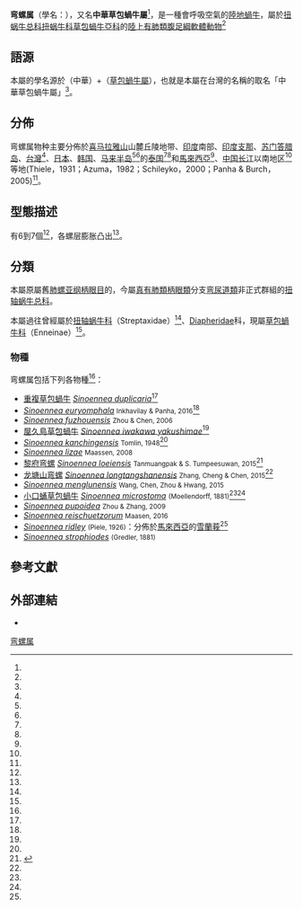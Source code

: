 {{Automatic taxobox
| taxon = Sinoennea
| authority = [[Wilhelm_Kobelt|Kobelt]], 1904{{r|Kobelt 1904|Kobelt 1905}}
| synonyms_ref =
| synonyms =
| diversity_link = #分類
| diversity = 只有三個物種
}}

'''弯螺属'''（學名：''{{lang|la|Sinoennea}}''），又名'''中華草包蝸牛屬'''<ref name="landsnail" />，是一種會呼吸空氣的[[陸地蝸牛|陸地蝸牛]]，屬於[[扭蜗牛总科|扭蜗牛总科]][[扭蜗牛科|扭蜗牛科]][[草包蝸牛亞科|草包蝸牛亞科]]的[[陸上軟體動物|陸上]][[有肺類|有肺類]][[腹足綱|腹足綱]][[軟體動物|軟體動物]]<ref name="Sutcharit 2010" />

==語源==
本屬的學名{{lang|la|''Sinoennea''}}源於{{lang|la|''Sino''-}}（中華）+{{lang|la|''Ennea''}}（[[草包蝸牛屬|草包蝸牛屬]]），也就是本屬在台灣的名稱的取名「中華草包蝸牛屬」<ref name="landsnail" />。

==分佈==
弯螺属物种主要分佈於[[喜马拉雅山|喜马拉雅山]]山麓丘陵地带、[[印度|印度]]南部、[[印度支那|印度支那]]、[[苏门答腊岛|苏门答腊岛]]、[[台灣|台灣]]<ref name="landsnail" />、[[日本|日本]]、[[韩国|韩国]]、[[马来半岛|马来半岛]]<ref name="Berry 1963"/><ref name="rhhz"/>的[[泰国|泰国]]<ref name="rhhz"/><ref name="Sutcharit 2010"/>和[[馬來西亞|馬來西亞]]<ref name="Sutcharit 2010"/>、[[中国|中国]][[长江|长江]]以南地区<ref name="rhhz"/>等地(Thiele，1931；Azuma，1982；Schileyko，2000；Panha & Burch，2005)<ref name="Sutcharit 2010"/>。

==型態描述==
有6到7個{{link-en|螺层|whorl (mollusc)}}<ref name="Sutcharit 2010"/>，各螺层膨胀凸出<ref name="rhhz"/>。

==分類==
本屬原屬舊[[肺螺亚纲|肺螺亚纲]][[柄眼目|柄眼目]]的，今屬[[真有肺類|真有肺類]][[柄眼類|柄眼類]]分支[[弯尿道類|弯尿道類]]非正式群組的[[扭轴蜗牛总科|扭轴蜗牛总科]]。

本屬過往曾經屬於[[扭轴蜗牛科|扭轴蜗牛科]]（Streptaxidae）<ref name="rhhz"/>、[[Diapheridae|Diapheridae]]科，現屬[[草包蝸牛科|草包蝸牛科]]（Enneinae）<ref name="Sutcharit 2010" />。

===物種===
弯螺属包括下列各物種<ref name="WoRMS_ 853151" />：
* [[重複草包蝸牛|重複草包蝸牛]] ''[[Sinoennea_duplicaria|Sinoennea duplicaria]]''<ref name="landsnail" />
* ''[[Sinoennea_euryomphala|Sinoennea euryomphala]]'' <small>Inkhavilay & Panha, 2016</small><ref name="Inkhavilay"/>
* ''[[Sinoennea_fuzhouensis|Sinoennea fuzhouensis]]'' <small>Zhou & Chen, 2006</small>
* [[屋久島草包蝸牛|屋久島草包蝸牛]] ''[[Sinoennea_iwakawa_yakushimae|Sinoennea iwakawa yakushimae]]''<ref name="landsnail" />
* ''[[Sinoennea_kanchingensis|Sinoennea kanchingensis]]'' <small>Tomlin, 1948</small><ref name="Sutcharit 2010"/>
* ''[[Sinoennea_lizae|Sinoennea lizae]]'' <small>Maassen, 2008</small>
* [[黎府弯螺|黎府弯螺]] ''[[Sinoennea_loeiensis|Sinoennea loeiensis]]'' <small>Tanmuangpak & S. Tumpeesuwan, 2015</small><ref name="T&T 2015">{{cite journal |url=https://lkcnhm.nus.edu.sg/nus/images/data/raffles_bulletin_of_zoology/vol63/63rbz293-300.pdf |title=Sinoennea loeiensis, a new species of diapherid microsnail (Pulmonata: Streptaxoidea: Diapheridae) from Phu Pha Lom Limestone Hill, Loei Province, Northeastern Thailand |first1=Kitti |last1=Tanmuangpak |first2=Pongrat |last2=Dumrongrojwattana |first3=Chanidaporn |last3=Tumpeesuwan |first4=Sakboworn |last4=Tumpeesuwan |journal=''[[Raffles_Bulletin_of_Zoology|Raffles Bulletin of Zoology]]'' |volume=63 |pages=293-300 |language=en |deadurl=yes |archiveurl=https://web.archive.org/web/20170323143345/https://lkcnhm.nus.edu.sg/nus/images/data/raffles_bulletin_of_zoology/vol63/63rbz293-300.pdf |archivedate=2017-03-23 }}</ref>
* [[龙塘山弯螺|龙塘山弯螺]] ''[[Sinoennea_longtangshanensis|Sinoennea longtangshanensis]]'' <small>Zhang, Cheng & Chen, 2015</small><ref name="rhhz"/>
* ''[[Sinoennea_menglunensis|Sinoennea menglunensis]]'' <small>Wang, Chen, Zhou & Hwang, 2015</small>
* [[小口蛹草包蝸牛|小口蛹草包蝸牛]] ''[[Sinoennea_microstoma|Sinoennea microstoma]]'' <small>(Moellendorff, 1881)</small><ref name="shell_3157" /><ref name="shelldoc_200155" />
* ''[[Sinoennea_pupoidea|Sinoennea pupoidea]]'' <small>Zhou & Zhang, 2009</small>
* ''[[Sinoennea_reischuetzorum|Sinoennea reischuetzorum]]'' <small>Maasen, 2016</small>
* ''[[Sinoennea_ridley|Sinoennea ridley]]'' <small>(Piele, 1926)</small>：分佈於[[馬來西亞|馬來西亞]]的[[雪蘭莪|雪蘭莪]]<ref name="Sutcharit 2010"/>
* ''[[Sinoennea_strophiodes|Sinoennea strophiodes]]'' <small>(Gredler, 1881)</small>

==參考文獻==
{{Reflist |refs=
<ref name="Berry 1963">{{cite journal
 |last=Berry |first=A. J.
 |year=1963
 |title=The anatomy of two Malayan limestone hill Streptaxidae, ''Sinoennea kanchingensis'' Tomlin and ''Oophana diaphanopepla'' van Benthem Jutting, with special reference to the genital system
 |journal=''Proceedings of the Malacological Society of London''
 |volume=35 |pages=139-150 |language=en }}</ref>
<ref name="Kobelt 1904">{{cite journal
 |url=https://www.biodiversitylibrary.org/page/15607872#page/239/mode/1up
 |last=Kobelt |first=Wilhelm
 |year=1904
 |title=Die systematische Stellung der Chinesischen Ennea
 |journal=Nachrichtsblatt der Deutschen Malakozoologischen Gesellschaft.
 |volume=36 |page=27 |language=de }}</ref>
<ref name="Kobelt 1905">{{cite book
 |chapter-url=https://www.biodiversitylibrary.org/page/34433962#page/152/mode/1up
 |last=Kobelt |first=Wilhelm
 |chapter=Enneidae
 |url=https://www.biodiversitylibrary.org/item/107158#page/9/mode/1up
 |journal=''[[Systematisches_Conchylien-Cabinet|Systematisches Conchylien-Cabinet]]'' |volume=Bd.1:Abt.12b |page=142
 |doi=10.5962/bhl.title.50504 |location=[[德意志帝國|德意志帝國]][[紐倫堡|紐倫堡]]|language=de }}</ref>
<ref name="Inkhavilay">Inkhavilay K., Sutcharit C., Tongkerd P. & Panha S. (2016). New species of micro snails from Laos (Pulmonata: Vertiginidae and Diapheridae). Journal of Conchology. 42(4): 213-232.</ref>
<ref name="landsnail">{{cite web
 |url=http://landsnail.biodiv.tw/pages/116
 |title=中華草包蝸牛屬 |work=[[臺灣陸生蝸牛資訊網|臺灣陸生蝸牛資訊網]]
 |accessdate=2017-03-14 |language=zh-hant }}</ref>
<ref name="rhhz">{{cite journal
 |url=http://html.rhhz.net/scdwzz/html/45419.htm
 |author1=[[张卫红|张卫红]] |author2=[[程樟峰|程樟峰]] |author3=[[陈德牛|陈德牛]]
 |title=浙江弯螺属一新种记述(肺螺亚纲,柄眼目,扭轴蜗牛科) 
 |journal=[[四川动物_(期刊)|四川动物 (期刊)]] |year=2015
 |volume=34 |issue=1 |pages=59-61
 |language=zh-hans }}</ref>
<ref name="shell_3157">{{cite web
 |url=http://shell.sinica.edu.tw/chinese/shellbase_detail.php?science_no=3157
 |title=国际贝库：草包蜗牛
 |publisher=[[台湾贝类资料库|台湾贝类资料库]]
 |accessdate=2017-05-12
 |language=zh-hant
 |archive-date=2018-04-05
 |archive-url=https://web.archive.org/web/20180405024233/http://shell.sinica.edu.tw/chinese/shellbase_detail.php?science_no=3157
 |dead-url=no
 }}</ref>
<ref name="shelldoc_200155">{{shelldoc_200155}}</ref>
<ref name="Sutcharit 2010">{{cite journal
 |last1=Sutcharit |first1=C.
 |last2=Naggs |first2=F.
 |last3=Wade |first3=C. M.
 |last4=Fontanilla |first4=I.
 |last5=Panha |first5=S.
 |year=2010
 |title=The new family Diapheridae, a new species of ''Diaphera'' Albers from Thailand, and the position of the Diapheridae within a molecular phylogeny of the Streptaxoidea (Pulmonata: Stylommatophora)
 |journal=''[[Zoological_Journal_of_the_Linnean_Society|Zoological Journal of the Linnean Society]]''
 |volume=160 |pages=1-16
 |doi=10.1111/j.1096-3642.2009.00598.x |language=en }}</ref>
<ref name="WoRMS_ 853151">{{cite WoRMS
 |id=853151 |authorlink=WoRMS
 |last=Bouchet |first=Philippe
 |date=2017-01-11 |accessdate=2017-03-17
 |title=''Sinoennea'' }}</ref>
}}

==外部連結==
* {{wikispecies-inline|Sinoennea}}
{{taxonbar}}
[[Category:弯螺属|]]
